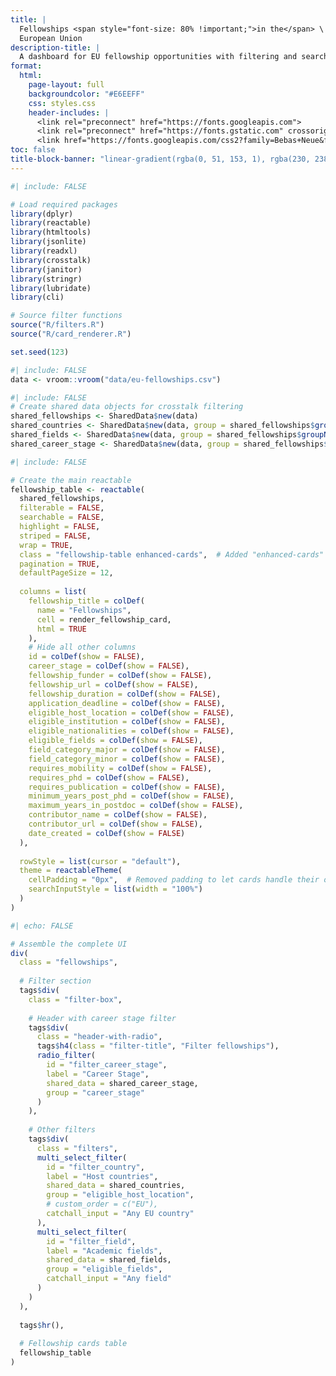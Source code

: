 ```yaml
---
title: |
  Fellowships <span style="font-size: 80% !important;">in the</span> \
  European Union
description-title: |
  A dashboard for EU fellowship opportunities with filtering and search capabilities.
format: 
  html:
    page-layout: full
    backgroundcolor: "#E6EEFF"
    css: styles.css
    header-includes: |
      <link rel="preconnect" href="https://fonts.googleapis.com">
      <link rel="preconnect" href="https://fonts.gstatic.com" crossorigin>
      <link href="https://fonts.googleapis.com/css2?family=Bebas+Neue&family=Montserrat:ital,wght@0,100..900;1,100..900&display=swap" rel="stylesheet">
toc: false
title-block-banner: "linear-gradient(rgba(0, 51, 153, 1), rgba(230, 238, 255, 0.3)), url('assets/eu.jpg')"
---
```


```r
#| include: FALSE

# Load required packages
library(dplyr)
library(reactable)
library(htmltools)
library(jsonlite)
library(readxl)
library(crosstalk)
library(janitor)
library(stringr)
library(lubridate)
library(cli)

# Source filter functions
source("R/filters.R")
source("R/card_renderer.R")

set.seed(123)
```

```r
#| include: FALSE
data <- vroom::vroom("data/eu-fellowships.csv")
```

```r
#| include: FALSE
# Create shared data objects for crosstalk filtering
shared_fellowships <- SharedData$new(data)
shared_countries <- SharedData$new(data, group = shared_fellowships$groupName())
shared_fields <- SharedData$new(data, group = shared_fellowships$groupName())
shared_career_stage <- SharedData$new(data, group = shared_fellowships$groupName())
```

```r
#| include: FALSE

# Create the main reactable
fellowship_table <- reactable(
  shared_fellowships,
  filterable = FALSE,
  searchable = FALSE,
  highlight = FALSE,
  striped = FALSE,
  wrap = TRUE,
  class = "fellowship-table enhanced-cards",  # Added "enhanced-cards" class
  pagination = TRUE,
  defaultPageSize = 12,
  
  columns = list(
    fellowship_title = colDef(
      name = "Fellowships",
      cell = render_fellowship_card,
      html = TRUE
    ),
    # Hide all other columns
    id = colDef(show = FALSE),
    career_stage = colDef(show = FALSE),
    fellowship_funder = colDef(show = FALSE),
    fellowship_url = colDef(show = FALSE),
    fellowship_duration = colDef(show = FALSE),
    application_deadline = colDef(show = FALSE),
    eligible_host_location = colDef(show = FALSE),
    eligible_institution = colDef(show = FALSE),
    eligible_nationalities = colDef(show = FALSE),
    eligible_fields = colDef(show = FALSE),
    field_category_major = colDef(show = FALSE),
    field_category_minor = colDef(show = FALSE),
    requires_mobility = colDef(show = FALSE),
    requires_phd = colDef(show = FALSE),
    requires_publication = colDef(show = FALSE),
    minimum_years_post_phd = colDef(show = FALSE),
    maximum_years_in_postdoc = colDef(show = FALSE),
    contributor_name = colDef(show = FALSE),
    contributor_url = colDef(show = FALSE),
    date_created = colDef(show = FALSE)
  ),
  
  rowStyle = list(cursor = "default"),
  theme = reactableTheme(
    cellPadding = "0px",  # Removed padding to let cards handle their own spacing
    searchInputStyle = list(width = "100%")
  )
)
```

```r
#| echo: FALSE

# Assemble the complete UI
div(
  class = "fellowships",
  
  # Filter section
  tags$div(
    class = "filter-box",
    
    # Header with career stage filter
    tags$div(
      class = "header-with-radio",
      tags$h4(class = "filter-title", "Filter fellowships"),
      radio_filter(
        id = "filter_career_stage",
        label = "Career Stage",
        shared_data = shared_career_stage,
        group = "career_stage"
      )
    ),
    
    # Other filters
    tags$div(
      class = "filters",
      multi_select_filter(
        id = "filter_country",
        label = "Host countries",
        shared_data = shared_countries,
        group = "eligible_host_location",
        # custom_order = c("EU"),
        catchall_input = "Any EU country"
      ),
      multi_select_filter(
        id = "filter_field",
        label = "Academic fields",
        shared_data = shared_fields,
        group = "eligible_fields",
        catchall_input = "Any field"
      )
    )
  ),
  
  tags$hr(),
  
  # Fellowship cards table
  fellowship_table
)
```